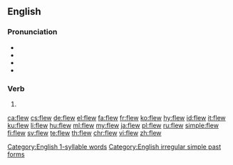 ==English==

===Pronunciation===
* {{audio|en-us-flew.ogg|Audio (US)|lang=en}}
* {{IPA|/fluː/|lang=en}}
* {{rhymes|uː|lang=en}}
* {{homophones|lang=en|flu|flue}}

[[Category:English 1-syllable words]]
===Verb===
{{head|en|verb form}}

# {{en-simple past of|fly}}

[[Category:English irregular simple past forms]]

[[ca:flew]]
[[cs:flew]]
[[de:flew]]
[[el:flew]]
[[fa:flew]]
[[fr:flew]]
[[ko:flew]]
[[hy:flew]]
[[id:flew]]
[[it:flew]]
[[ku:flew]]
[[li:flew]]
[[hu:flew]]
[[ml:flew]]
[[my:flew]]
[[ja:flew]]
[[pl:flew]]
[[ru:flew]]
[[simple:flew]]
[[fi:flew]]
[[sv:flew]]
[[te:flew]]
[[th:flew]]
[[chr:flew]]
[[vi:flew]]
[[zh:flew]]